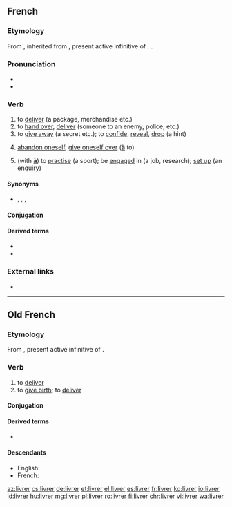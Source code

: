 ==French==

===Etymology===
From {{inh|fr|fro|livrer}}, inherited from {{inh|fr|la|līberāre}}, present active infinitive of {{m|la|līberō}}. {{doublet|libérer|lang=fr}}.

===Pronunciation===
* {{IPA|/livʁe/|lang=fr}}
* {{audio|Fr-livrer.ogg|audio|lang=fr}}

===Verb===
{{fr-verb}}

# to [[deliver]] (a package, merchandise etc.)
# to [[hand over]], [[deliver]] (someone to an enemy, police, etc.)
# to [[give away]] (a secret etc.); to [[confide]], [[reveal]], [[drop]] (a hint)
# {{label|fr|reflexive}} [[abandon oneself]], [[give oneself over]] ('''[[à]]''' to)
# {{label|fr|reflexive}} (with '''[[à]]''') to [[practise]] (a sport); be [[engaged]] in (a job, research); [[set up]] (an enquiry)

====Synonyms====
* {{l|fr|emmener}}, {{l|fr|transporter}}, {{l|fr|déposer}}, {{l|fr|dénoncer}}

====Conjugation====
{{fr-conj-auto}}

====Derived terms====
* {{l|fr|livraison}}
* {{l|fr|livreur}}

===External links===
* {{R:TLFi}}

----

==Old French==

===Etymology===
From {{inh|fro|la|līberāre}}, present active infinitive of {{m|la|līberō}}.

===Verb===
{{head|fro|verb}}

# to [[deliver]]
# to [[give birth]]; to [[deliver]]

====Conjugation====
{{fro-conj-er}}

====Derived terms====
* {{l|fro|delivrer}}

====Descendants====
* English: {{l|en|livery}} {{qualifier|borrowed}}
* French: {{l|fr|livrer}}

[[az:livrer]]
[[cs:livrer]]
[[de:livrer]]
[[et:livrer]]
[[el:livrer]]
[[es:livrer]]
[[fr:livrer]]
[[ko:livrer]]
[[io:livrer]]
[[id:livrer]]
[[hu:livrer]]
[[mg:livrer]]
[[pl:livrer]]
[[ro:livrer]]
[[fi:livrer]]
[[chr:livrer]]
[[vi:livrer]]
[[wa:livrer]]